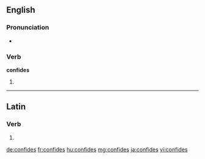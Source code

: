 ==English==

===Pronunciation===
* {{rhymes|aɪdz}}

===Verb===
'''confides'''

# {{en-third-person singular of|confide}}

----

==Latin==

===Verb===
{{la-verb-form|cōnfīdēs}}

# {{conjugation of|cōnfīdō||2|s|fut|act|ind|lang=la}}

[[de:confides]]
[[fr:confides]]
[[hu:confides]]
[[mg:confides]]
[[ja:confides]]
[[vi:confides]]